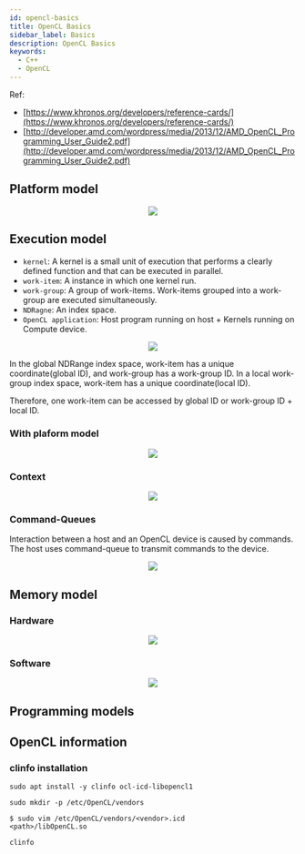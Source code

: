 ```yaml
---
id: opencl-basics
title: OpenCL Basics
sidebar_label: Basics
description: OpenCL Basics
keywords:
  - C++
  - OpenCL
---
```



Ref:

- [https://www.khronos.org/developers/reference-cards/](https://www.khronos.org/developers/reference-cards/)
- [http://developer.amd.com/wordpress/media/2013/12/AMD_OpenCL_Programming_User_Guide2.pdf](http://developer.amd.com/wordpress/media/2013/12/AMD_OpenCL_Programming_User_Guide2.pdf)

## Platform model

<center>
	<img src={useBaseUrl('img/lang/cpp/libraries/opencl/opencl-platform-model.png')} />
</center>

## Execution model

- `kernel`: A kernel is a small unit of execution that performs a clearly defined function and that can be executed in parallel.
- `work-item`: A instance in which one kernel run.
- `work-group`: A group of work-items. Work-items grouped into a work-group are executed simultaneously.
- `NDRagne`: An index space.
- `OpenCL application`: Host program running on host + Kernels running on Compute device.

<center>
	<img src={useBaseUrl('img/lang/cpp/libraries/opencl/opencl-ndrange.png')} />
</center>

In the global NDRange index space, work-item has a unique coordinate(global ID), and work-group has a work-group ID. In a local work-group index space, work-item has a unique coordinate(local ID).

Therefore, one work-item can be accessed by global ID or work-group ID + local ID.

### With plaform model

<center>
	<img src={useBaseUrl('img/lang/cpp/libraries/opencl/opencl-execution-model.png')} />
</center>

### Context

<center>
	<img src={useBaseUrl('img/lang/cpp/libraries/opencl/opencl-context.png')} />
</center>

### Command-Queues

Interaction between a host and an OpenCL device is caused by commands. The host uses command-queue to transmit commands to the device.

<center>
	<img src={useBaseUrl('img/lang/cpp/libraries/opencl/opencl-queue.jpg')} />
</center>

## Memory model

### Hardware

<center>
	<img src={useBaseUrl('img/lang/cpp/libraries/opencl/opencl-memory-model.png')} />
</center>

### Software

<center>
	<img src={useBaseUrl('img/lang/cpp/libraries/opencl/opencl-software-memory-model.png')} />
</center>

## Programming models

## OpenCL information

### clinfo installation

```shell
sudo apt install -y clinfo ocl-icd-libopencl1
```

```shell
sudo mkdir -p /etc/OpenCL/vendors
```

```shell {1}
$ sudo vim /etc/OpenCL/vendors/<vendor>.icd
<path>/libOpenCL.so
```

```shell
clinfo
```
